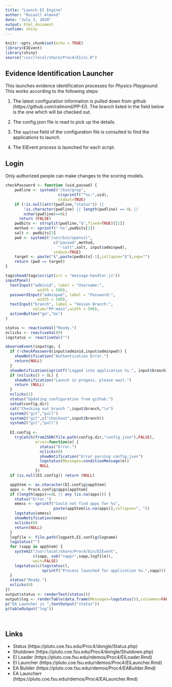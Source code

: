 ```yaml
---
title: "Launch EI Engine"
author: "Russell Almond"
date: "July 3, 2020"
output: html_document
runtime: shiny
---
```


```r
knitr::opts_chunk$set(echo = TRUE)
library(EIEvent)
library(shiny)
source("/usr/local/share/Proc4/EIini.R")
```
## Evidence Identification Launcher

This launches evidence identification processes for _Physics Playground_.  This works according to the following steps:

1. The latest configuration information is pulled down from github (https://github.com/ralmond/PP-EI).  The branch listed in the field below is the one which will be checked out.

2. The config.json file is read to pick up the details.

3. The `appStem` field of the configuration file is consulted to find
   the applications to launch.

4. The EIEvent process is launched for each script.

## Login 

Only authorized people can make changes to the scoring models.

```r

checkPassword <- function (uid,passwd) {
    pwdline <- system2("/bin/grep",
                       c(sprintf("^%s:",uid),                                   "/usr/local/share/Proc4/p4pwds"),
                       stdout=TRUE)
    if (!is.null(attr(pwdline,"status")) || 
        !is.character(pwdline) || length(pwdline) == 0L || 
        nchar(pwdline)==0L) 
      return (FALSE)
    pwdbits <- strsplit(pwdline,"$",fixed=TRUE)[[1]]
    method <- sprintf("-%s",pwdbits[2])
    salt <- pwdbits[3]
    pwd <- system2("/usr/bin/openssl",
                     c("passwd",method, 
                       "-salt",salt, input$adminpwd),
                     stdout=TRUE)
    target <- paste("$",paste(pwdbits[-1],collapse="$"),sep="")
    return (pwd == target)
}

```


```r
tags$head(tags$script(src = "message-handler.js"))
inputPanel(
  textInput("adminid", label = "Username:",
              width = 500),
  passwordInput("adminpwd", label = "Password:",
              width = 500),
  textInput("branch", label = "Vesion Branch:",
            value="PP-main",width = 500),
  actionButton("go","Go")
)

status <- reactiveVal("Ready.")
nclicks <- reactiveVal(0)
logstatus <- reactiveVal("")

observeEvent(input$go, {
  if (!checkPassword(input$adminid,input$adminpwd)) {
    showNotification("Authentication Error.")
    return(NULL)
  }
  showNotification(sprintf("Logged into application %s.", input$branch))
  if (nclicks() > 0L) {
    showNotification("Launch in progess, please wait.")
    return (NULL)
  }
  nclicks(1)
  status("Updating configuration from github.")
  setwd(config.dir)
  cat("Checking out branch ",input$branch,"\n")
  system2("git","pull")
  system2("git",c("checkout",input$branch))
  system2("git","pull")
    
  EI.config <-
    tryCatch(fromJSON(file.path(config.dir,"config.json"),FALSE),
             error=function(e) {
               status("Error.")
               nclicks(0)
               showNotification("Error parsing config.json")
               logstatus(Messages=conditionMessage(e))
               NULL
             })
  if (is.null(EI.config)) return (NULL)

  appStem <- as.character(EI.config$appStem)
  apps <- Proc4.config$apps[appStem]
  if (length(apps)==0L || any (is.na(apps))) {
    status("Error.")
    emess <- sprintf("Could not find apps for %s",
                     paste(appStem[is.na(apps)],collapse=", "))
    logstatus(emess)
    showNotification(emess)
    nclicks(0)
    return(NULL)
  }
  logfile <- file.path(logpath,EI.config$logname)
  logstatus("")
  for (sapp in appStem) {
    system2("/usr/local/share/Proc4/bin/EIEvent",
            c(sapp, sub("<app>",sapp,logfile)),
            wait=FALSE)
    logstatus(c(logstatus(),
                sprintf("Process launched for application %s.",sapp)))
  }
  status("Ready.")
  nclicks(0)
})
output$status <- renderText(status())
output$log <- renderTable(data.frame(Messages=logstatus()),colnames=FALSE)
p("EA Launcher is ",textOutput("status"))
p(tableOutput("log"))

  
```

## Links

* Status (https://pluto.coe.fsu.edu/Proc4/dongle/Status.php)
* Shutdown (https://pluto.coe.fsu.edu/Proc4/dongle/Shutdown.php)
* EI Loader (https://pluto.coe.fsu.edu/rdemos/Proc4/EILoader.Rmd)
* EI Launcher (https://pluto.coe.fsu.edu/rdemos/Proc4/EILauncher.Rmd)
* EA Builder (https://pluto.coe.fsu.edu/rdemos/Proc4/EABuilder.Rmd)
* EA Launcherr (https://pluto.coe.fsu.edu/rdemos/Proc4/EALauncher.Rmd)



